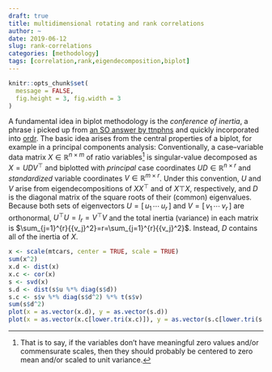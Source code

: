 ```yaml
---
draft: true
title: multidimensional rotating and rank correlations
author: ~
date: 2019-06-12
slug: rank-correlations
categories: [methodology]
tags: [correlation,rank,eigendecomposition,biplot]
---
```


```r
knitr::opts_chunk$set(
  message = FALSE,
  fig.height = 3, fig.width = 3
)
```

A fundamental idea in biplot methodology is the _conference of inertia_, a phrase i picked up from [an SO answer by ttnphns](https://stats.stackexchange.com/a/141755/68743) and quickly incorporated into [ordr](https://github.com/corybrunson/ordr/blob/master/R/ord-conference.r). The basic idea arises from the central properties of a biplot, for example in a principal components analysis: Conventionally, a case--variable data matrix $X\in\mathbb{R}^{n\times m}$ of ratio variables[^ratio] is singular-value decomposed as $X=UDV^\top$ and biplotted with _principal_ case coordinates $UD\in\mathbb{R}^{n\times r}$ and _standardized_ variable coordinates $V\in\mathbb{R}^{m\times r}$. Under this convention, $U$ and $V$ arise from eigendecompositions of $XX^\top$ and of $X\top X$, respectively, and $D$ is the diagonal matrix of the square roots of their (common) eigenvalues. Because both sets of eigenvectors $U=\left[\,u_1\,\cdots\,u_r\,\right]$ and $V=\left[\,v_1\,\cdots\,v_r\,\right]$ are orthonormal, $U^\top U=I_r=V^\top V$ and the total inertia (variance) in each matrix is $\sum_{j=1}^{r}{{v_j}^2}=r=\sum_{j=1}^{r}{{v_j}^2}$. Instead, $D$ contains all of the inertia of $X$.

[^ratio]: That is to say, if the variables don't have meaningful zero values and/or commensurate scales, then they should probably be centered to zero mean and/or scaled to unit variance.



```r
x <- scale(mtcars, center = TRUE, scale = TRUE)
sum(x^2)
x.d <- dist(x)
x.c <- cor(x)
s <- svd(x)
s.d <- dist(s$u %*% diag(s$d))
s.c <- s$v %*% diag(s$d^2) %*% t(s$v)
sum(s$d^2)
plot(x = as.vector(x.d), y = as.vector(s.d))
plot(x = as.vector(x.c[lower.tri(x.c)]), y = as.vector(s.c[lower.tri(s.c)]))
```
